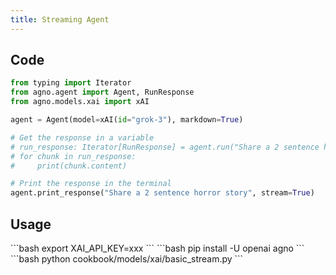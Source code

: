 ```yaml
---
title: Streaming Agent
---
```


## Code

```python cookbook/models/xai/basic_stream.py
from typing import Iterator
from agno.agent import Agent, RunResponse
from agno.models.xai import xAI

agent = Agent(model=xAI(id="grok-3"), markdown=True)

# Get the response in a variable
# run_response: Iterator[RunResponse] = agent.run("Share a 2 sentence horror story", stream=True)
# for chunk in run_response:
#     print(chunk.content)

# Print the response in the terminal
agent.print_response("Share a 2 sentence horror story", stream=True)
```

## Usage

<Steps>
  <Snippet file="create-venv-step.mdx" />

  <Step title="Set your API key">
    ```bash
    export XAI_API_KEY=xxx
    ```
  </Step>

  <Step title="Install libraries">
    ```bash
    pip install -U openai agno
    ```
  </Step>

  <Step title="Run Agent">
    ```bash
    python cookbook/models/xai/basic_stream.py
    ```
  </Step>
</Steps>